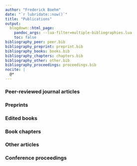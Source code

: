 ```yaml
--- 
author: "Frederick Boehm"
date: "`r lubridate::now()`" 
title: "Publications"
output:
  blogdown::html_page:
    pandoc_args: --lua-filter=multiple-bibliographies.lua
    toc: false
bibliography_peer: peer.bib
bibliography_preprint: preprint.bib
bibliography_books: books.bib
bibliography_chapters: chapters.bib
bibliography_other: other.bib
bibliography_proceedings: proceedings.bib
nocite: |
  @*
--- 
```



### Peer-reviewed journal articles

::: {#refs_peer}
:::


### Preprints

::: {#refs_preprint}
:::


### Edited books

::: {#refs_books}
:::


### Book chapters

::: {#refs_chapters}
:::


### Other articles

::: {#refs_other}
:::


### Conference proceedings

::: {#refs_proceedings}
:::


